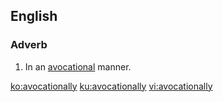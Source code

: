 ==English==

===Adverb===
{{en-adv}}
# In an [[avocational]] manner.

[[ko:avocationally]]
[[ku:avocationally]]
[[vi:avocationally]]